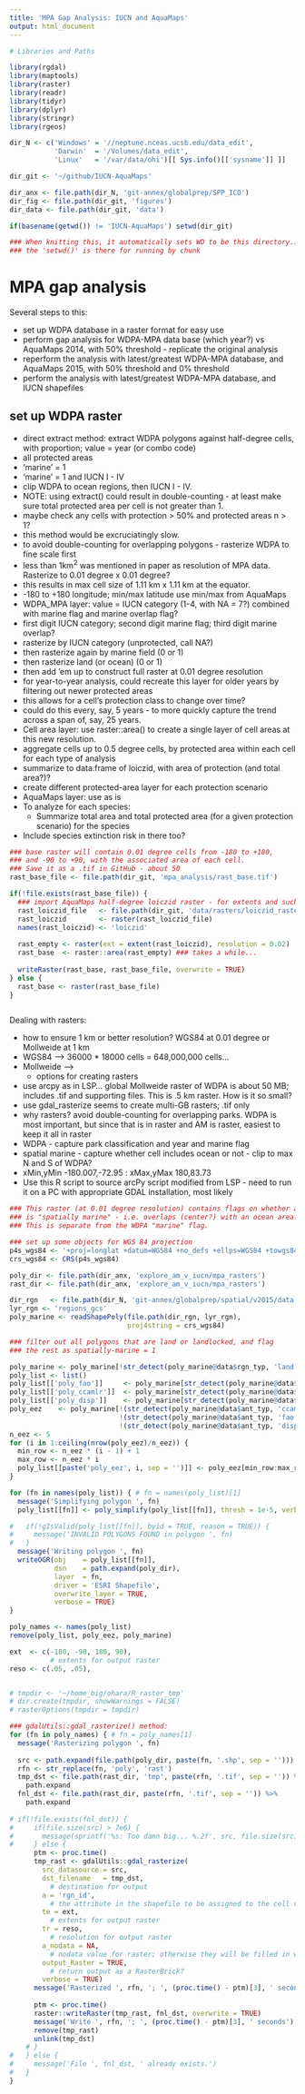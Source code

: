 ```yaml
---
title: 'MPA Gap Analysis: IUCN and AquaMaps'
output: html_document
---
```

  
```r

# Libraries and Paths

library(rgdal)
library(maptools)
library(raster)
library(readr)
library(tidyr)
library(dplyr)
library(stringr)
library(rgeos)

dir_N <- c('Windows' = '//neptune.nceas.ucsb.edu/data_edit',
           'Darwin'  = '/Volumes/data_edit',
           'Linux'   = '/var/data/ohi')[[ Sys.info()[['sysname']] ]]

dir_git <- '~/github/IUCN-AquaMaps'

dir_anx <- file.path(dir_N, 'git-annex/globalprep/SPP_ICO')
dir_fig <- file.path(dir_git, 'figures')
dir_data <- file.path(dir_git, 'data')

if(basename(getwd()) != 'IUCN-AquaMaps') setwd(dir_git)

### When knitting this, it automatically sets WD to be this directory...
### the 'setwd()' is there for running by chunk
```

# MPA gap analysis

Several steps to this:
  
  * set up WDPA database in a raster format for easy use
* perform gap analysis for WDPA-MPA data base (which year?) vs AquaMaps 2014, with 50% threshold - replicate the original analysis
* reperform the analysis with latest/greatest WDPA-MPA database, and AquaMaps 2015, with 50% threshold and 0% threshold
* perform the analysis with latest/greatest WDPA-MPA database, and IUCN shapefiles

## set up WDPA raster

* direct extract method: extract WDPA polygons against half-degree cells, with proportion; value = year (or combo code)
* all protected areas
* 'marine' = 1
* 'marine' = 1 and IUCN I - IV
* clip WDPA to ocean regions, then IUCN I - IV.
* NOTE: using extract() could result in double-counting - at least make sure total protected area per cell is not greater than 1.
* maybe check any cells with protection > 50% and protected areas n > 1?
* this method would be excruciatingly slow.
* to avoid double-counting for overlapping polygons - rasterize WDPA to fine scale first
* less than 1km^2^ was mentioned in paper as resolution of MPA data.  Rasterize to 0.01 degree x 0.01 degree?  
* this results in max cell size of 1.11 km x 1.11 km at the equator.
* -180 to +180 longitude; min/max latitude use min/max from AquaMaps
* WDPA_MPA layer: value = IUCN category (1-4, with NA = 7?) combined with marine flag and marine overlap flag?
* first digit IUCN category; second digit marine flag; third digit marine overlap?
* rasterize by IUCN category (unprotected, call NA?)
* then rasterize again by marine field (0 or 1)
* then rasterize land (or ocean) (0 or 1)
* then add 'em up to construct full raster at 0.01 degree resolution
* for year-to-year analysis, could recreate this layer for older years by filtering out newer protected areas
* this allows for a cell's protection class to change over time?
* could do this every, say, 5 years - to more quickly capture the trend across a span of, say, 25 years.
* Cell area layer: use raster::area() to create a single layer of cell areas at this new resolution.
* aggregate cells up to 0.5 degree cells, by protected area within each cell for each type of analysis
* summarize to data.frame of loiczid, with area of protection (and total area?)?
* create different protected-area layer for each protection scenario
* AquaMaps layer: use as is
* To analyze for each species:
  * Summarize total area and total protected area (for a given protection scenario) for the species
* Include species extinction risk in there too?

``` r
### base raster will contain 0.01 degree cells from -180 to +180,
### and -90 to +90, with the associated area of each cell.
### Save it as a .tif in GitHub - about 50 
rast_base_file <- file.path(dir_git, 'mpa_analysis/rast_base.tif')

if(!file.exists(rast_base_file)) {
  ### import AquaMaps half-degree loiczid raster - for extents and such
  rast_loiczid_file   <- file.path(dir_git, 'data/rasters/loiczid_raster.grd')
  rast_loiczid        <- raster(rast_loiczid_file)
  names(rast_loiczid) <- 'loiczid'
  
  rast_empty <- raster(ext = extent(rast_loiczid), resolution = 0.02)
  rast_base  <- raster::area(rast_empty) ### takes a while...
  
  writeRaster(rast_base, rast_base_file, overwrite = TRUE)
} else {
  rast_base <- raster(rast_base_file)
}



```

Dealing with rasters: 
  
  * how to ensure 1 km or better resolution?  WGS84 at 0.01 degree or Mollweide at 1 km
* WGS84 --> 36000 * 18000 cells = 648,000,000 cells...
* Mollweide --> 
  * options for creating rasters
* use arcpy as in LSP... global Mollweide raster of WDPA is about 50 MB; includes .tif and supporting files.  This is .5 km raster.  How is it so small?
* use gdal_rasterize seems to create multi-GB rasters; .tif only
* why rasters?  avoid double-counting for overlapping parks.  WDPA is most important, but since that is in raster and AM is raster, easiest to keep it all in raster
* WDPA - capture park classification and year and marine flag
* spatial marine - capture whether cell includes ocean or not - clip to max N and S of WDPA?
* xMin,yMin -180.007,-72.95 : xMax,yMax 180,83.73
* Use this R script to source arcPy script modified from LSP - need to run it on a PC with appropriate GDAL installation, most likely


``` r

### This raster (at 0.01 degree resolution) contains flags on whether a cell
### is "spatially marine" - i.e. overlaps (center?) with an ocean area.
### This is separate from the WDPA "marine" flag.

### set up some objects for WGS 84 projection
p4s_wgs84 <- '+proj=longlat +datum=WGS84 +no_defs +ellps=WGS84 +towgs84=0,0,0'
crs_wgs84 <- CRS(p4s_wgs84)

poly_dir <- file.path(dir_anx, 'explore_am_v_iucn/mpa_rasters')
rast_dir <- file.path(dir_anx, 'explore_am_v_iucn/mpa_rasters')

dir_rgn   <- file.path(dir_N, 'git-annex/globalprep/spatial/v2015/data')
lyr_rgn <- 'regions_gcs'
poly_marine <- readShapePoly(file.path(dir_rgn, lyr_rgn), 
                             proj4string = crs_wgs84)

### filter out all polygons that are land or landlocked, and flag 
### the rest as spatially-marine = 1

poly_marine <- poly_marine[!str_detect(poly_marine@data$rgn_typ, 'land'), ]
poly_list <- list()
poly_list[['poly_fao']]     <- poly_marine[str_detect(poly_marine@data$ant_typ, 'fao'), ]
poly_list[['poly_ccamlr']]  <- poly_marine[str_detect(poly_marine@data$ant_typ, 'ccamlr'), ]
poly_list[['poly_disp']]    <- poly_marine[str_detect(poly_marine@data$ant_typ, 'disputed'), ]
poly_eez    <- poly_marine[!(str_detect(poly_marine@data$ant_typ, 'ccamlr')) & 
                           !(str_detect(poly_marine@data$ant_typ, 'fao'))   &
                           !(str_detect(poly_marine@data$ant_typ, 'disputed')), ]
n_eez <- 5
for (i in 1:ceiling(nrow(poly_eez)/n_eez)) {
  min_row <- n_eez * (i - 1) + 1
  max_row <- n_eez * i
  poly_list[[paste('poly_eez', i, sep = '')]] <- poly_eez[min_row:max_row, ]
}

for (fn in names(poly_list)) { # fn = names(poly_list)[1] 
  message('Simplifying polygon ', fn)
  poly_list[[fn]] <- poly_simplify(poly_list[[fn]], thresh = 1e-5, verbose = TRUE)

#   if(!gIsValid(poly_list[[fn]], byid = TRUE, reason = TRUE)) {
#     message('INVALID POLYGONS FOUND in polygon ', fn)
#   }
  message('Writing polygon ', fn)
  writeOGR(obj    = poly_list[[fn]],
           dsn    = path.expand(poly_dir),
           layer  = fn,
           driver = 'ESRI Shapefile',
           overwrite_layer = TRUE,
           verbose = TRUE)
}


```

``` r
poly_names <- names(poly_list)
remove(poly_list, poly_eez, poly_marine)

ext  <- c(-180, -90, 180, 90), 
          # extents for output raster
reso <- c(.05, .05),  


# tmpdir <- '~/home_big/ohara/R_raster_tmp'
# dir.create(tmpdir, showWarnings = FALSE)
# rasterOptions(tmpdir = tmpdir)

### gdalUtils::gdal_rasterize() method:
for (fn in poly_names) { # fn = poly_names[1]
  message('Rasterizing polygon ', fn)
  
  src <- path.expand(file.path(poly_dir, paste(fn, '.shp', sep = '')))
  rfn <- str_replace(fn, 'poly', 'rast') 
  tmp_dst <- file.path(rast_dir, 'tmp', paste(rfn, '.tif', sep = '')) %>%
    path.expand
  fnl_dst <- file.path(rast_dir, paste(rfn, '.tif', sep = '')) %>%
    path.expand
  
# if(!file.exists(fnl_dst)) {
#     if(file.size(src) > 7e6) {
#       message(sprintf('%s: Too damn big... %.2f', src, file.size(src)/1e6))
#     } else {
      ptm <- proc.time()
      tmp_rast <- gdalUtils::gdal_rasterize(
        src_datasource = src,
        dst_filename   = tmp_dst, 
          # destination for output
        a = 'rgn_id', 
          # the attribute in the shapefile to be assigned to the cell values
        te = ext, 
          # extents for output raster
        tr = reso,  
          # resolution for output raster
        a_nodata = NA, 
          # nodata value for raster; otherwise they will be filled in with zeroes
        output_Raster = TRUE,
          # return output as a RasterBrick? 
        verbose = TRUE)
      message('Rasterized ', rfn, '; ', (proc.time() - ptm)[3], ' seconds')
      
      ptm <- proc.time()
      raster::writeRaster(tmp_rast, fnl_dst, overwrite = TRUE)
      message('Write ', rfn, '; ', (proc.time() - ptm)[3], ' seconds')
      remove(tmp_rast)
      unlink(tmp_dst)
    # }
#   } else {
#     message('File ', fnl_dst, ' already exists.')
#   }
}

```


